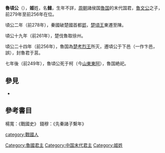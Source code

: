 {{Emperorcn box|圖像=
|名称=魯頃公
|姓名=
|謚号=頃公
|陵墓=無
|政權=[[魯國|魯國]]
|出生日期=？
|逝世日期=前249年
|在位=前279年—前256年
}}

'''魯頃公'''（{{bd|？||前249年||catIdx=J姬}}），'''姬'''姓，名'''雠'''，生年不詳，[[周朝|周朝]]諸侯国[[魯国|魯国]]的末代国君，[[魯文公|魯文公]]之子，前279年至前256年在位。

頃公二年（前278年），秦國破楚國首都[[郢|郢]]，[[楚頃王|楚頃王]]東遷至陳。

頃公十九年（前261年），楚伐魯取徐州。

頃公二十四年（前256年），魯国為[[楚考烈王|楚考烈王]]所灭，遷頃公于下邑（一作卞邑，誤），封魯君于莒。

七年後（前249年），魯頃公死于柯（今[[山東|山東]][[東阿|東阿]]），魯国絶祀。


{{start box}}
{{s-before|[[魯文公_(战国)|魯文公]]}}
{{s-title|[[春秋时期|春秋]][[魯國|魯國]]君主|前279年—前256年}}
{{s-after|無，魯頃公為末任君主}}
{{end box}}
{{鲁国君主}}

==參見==

*{{wikisource history link|史記|033|魯頃公}}
==參考書目==

楊寬：《戰國史》
錢穆：《先秦諸子繫年》

[[Category:魯國君主|Category:魯國君主]]
[[category:戰國人|category:戰國人]]
[[Category:中国末代君主|Category:中国末代君主]]
[[Category:姬姓|Category:姬姓]]